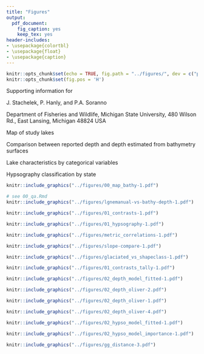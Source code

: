 ```yaml
---
title: "Figures"
output:
  pdf_document:
    fig_caption: yes
    keep_tex: yes
header-includes: 
- \usepackage{colortbl}
- \usepackage{float}
- \usepackage{caption}
---
```


\def\figurename{Figure S\hspace{-0.3em}}
\def\tablename{Table S\hspace{-0.3em}}

\arrayrulecolor{white}
```r
knitr::opts_chunk$set(echo = TRUE, fig.path = "../figures/", dev = c("pdf"))
knitr::opts_chunk$set(fig.pos = 'H')
```

\pagebreak

\centering
\includegraphics{../../../../JournalSubmissions/logos/agu_publications.png}

\emph{Water Resources Research}

\vspace{1em}

Supporting information for

\vspace{1em}

\textbf{Bathymetry data from thousands of lakes show that lake depth prediction is confounded by difficulty modeling inlake slope}

\vspace{1em}

J. Stachelek\textsuperscript{1}, P. Hanly\textsuperscript{1}, and P.A. Soranno\textsuperscript{1}

\vspace{1em}

\textsuperscript{1}Department of Fisheries and Wildlife, Michigan State University, 480 Wilson Rd., East Lansing, Michigan 48824 USA 

\vspace{8em}

\raggedright
\textbf{Contents of this file}

\textbf{Figure S1} Map of study lakes

\textbf{Figure S2} Comparison between reported depth and depth estimated from bathymetry surfaces

\textbf{Figure S3} Lake characteristics by categorical variables

\textbf{Figure S4} Hypsography classification by state

<!-- \vspace{4em} -->

<!-- \textbf{Introduction} -->

<!-- How do reported values of lake depth compare to depth calculated from detailed bathymetry? -->

<!-- we estimated calculated the maximum depth of approximately 5,000 lakes in the Northeastern and Midwestern US from bathymetry data and compared the results against a database of lake depths developed by (LAGOSUS-Depth citation). -->

<!-- One of our objectives was to see whether uncertainty or bias in reported lake depths is likely responsible for the poor performance of prior depth prediction studies.  -->

<!-- We refer to these values as “calculated depth” to distinguish them from “reported depth” values one might find listed in a report or other document.  -->

<!-- To evaluate the accuracy of reported lake depth values, we compared depths calculated from bathymetry surfaces against reported depths in the LAGOSUS-Depth product (citation). No reported depth values originated from the same source as its corresponding calculated value. -->

<!-- How do reported values of lake depth compare to depth calculated from detailed bathymetry? -->
<!-- Given the importance of depth-dependent processes in determining lake function, it is encouraging that reported maximum depth values are closely aligned with “true” depth values calculated from bathymetry. This suggests that uncertainty or bias in reported lake depths is not likely responsible for the poor performance of prior depth prediction studies. -->

<!-- We propose that the median spread among reported and calculated values of maximum be used as a benchmark for future studies. Future studies should not expect to have prediction errors smaller than our observed spread (0.3 m) among reported and calculated maximum depth values. -->

<!-- Although it might seem that the mismatch and relatively poor correspondence between reported and calculated values of mean depth calls into question the basis of prior studies depending on the mean depth metric, there are several possible explanations for our finding. -->

<!-- First, the mismatch between reported and calculated mean depth may be a result of using different definitions for lake boundaries (or a result of variation in lake water levels). In our study, we defined a lake boundary based on the waterbody polygons in the NHD but on-the-ground surveys could very well be using different boundaries. This could lead to discrepancies in mean depth values because calculated values would be based on different lake basin extents or entirely different numbers of basins. -->

<!-- An alternative explanation is that reported values of mean depth are not based on the same definition of mean depth as we have used in our calculations. Whereas we have calculated mean depth mathematically, reported mean depth values may be based on expert judgement or simply a qualitative estimate of the general depth one might experience out on a lake. -->

<!-- Finally, our calculated mean depth values may be sensitive to the resolution and type of the source bathymetry data. For example, in the case of the Maine data the source bathymetry data was point measurements made along depth sounding transects rather than depth contours, polygons, or interpolated raster products. As a result, the density of data used for smoothing interpolations in Maine lakes was much lower than in other states. This could lead to overestimation of mean depth due to limited sampling in shallow areas as they are relatively inaccessible by boat (Furnans and Austin 2008). -->

\pagebreak
\setcounter{figure}{0}

```r
knitr::include_graphics("../figures/00_map_bathy-1.pdf")
```

```r
# see 00_qa.Rmd
knitr::include_graphics("../figures/lgnemanual-vs-bathy-depth-1.pdf")
```

```r
knitr::include_graphics("../figures/01_contrasts-1.pdf")
```

```r
knitr::include_graphics("../figures/01_hypsography-1.pdf")
```

```r
knitr::include_graphics("../figures/metric_correlations-1.pdf")
```

```r
knitr::include_graphics("../figures/slope-compare-1.pdf")
```

```r
knitr::include_graphics("../figures/glaciated_vs_shapeclass-1.pdf")
```

```r
knitr::include_graphics("../figures/01_contrasts_tally-1.pdf")
```

```r
knitr::include_graphics("../figures/02_depth_model_fitted-1.pdf")
```

```r
knitr::include_graphics("../figures/02_depth_oliver-2.pdf")
```

```r
knitr::include_graphics("../figures/02_depth_oliver-1.pdf")
```

```r
knitr::include_graphics("../figures/02_depth_oliver-4.pdf")
```

```r
knitr::include_graphics("../figures/02_hypso_model_fitted-1.pdf")
```

```r
knitr::include_graphics("../figures/02_hypso_model_importance-1.pdf")
```

<!-- ![Messager et al. 2016 equation table](../figures/messager_eq_table.png){width=100%} -->

```r
knitr::include_graphics("../figures/gg_distance-3.pdf")
```
